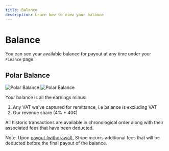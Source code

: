 ```yaml
---
title: Balance
description: Learn how to view your balance
---
```


# Balance

You can see your available balance for payout at any time under your `Finance`
page.

## Polar Balance
![Polar Balance](./polar-balance.light.jpg)
![Polar Balance](./polar-balance.dark.jpg)

Your balance is all the earnings minus:

1. Any VAT we've captured for remittance, i.e balance is excluding VAT
2. Our revenue share (4% + 40¢)

All historic transactions are available in chronological order along with their
associated fees that have been deducted.

Note: Upon [payout (withdrawal)](/docs/finance/payouts), Stripe incurrs additional fees that will be
deducted before the final payout of the balance.
